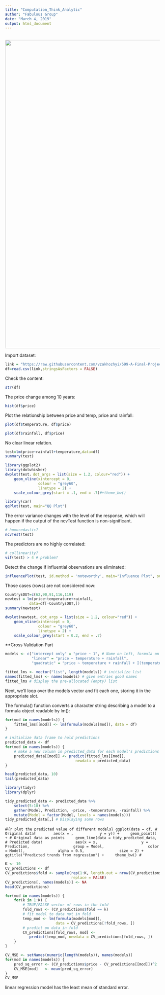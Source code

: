 ```yaml
---
title: "Computation_Think_Analytic"
author: "Fabulous Group"
date: "March 4, 2019"
output: html_document
---
```

<br> 
<center><img src="https://raw.githubusercontent.com/vzakhozhyi/599-A-Final-Project/master/teamPhoto.png" width="1000"></center>

Import dataset:
```r
link = "https://raw.githubusercontent.com/vzakhozhyi/599-A-Final-Project/master/Data%20Final/DataFinal.csv"
df=read.csv(link,stringsAsFactors = FALSE)
```

Check the content:
```r
str(df)
```

The price change among 10 years:
```r
hist(df$price)
```

Plot the relationship between price and temp, price and rainfall:
```r
plot(df$temperature, df$price)
```

```r
plot(df$rainfall, df$price)
```

No clear linear relation.

```r
test=lm(price~rainfall+temperature,data=df)
summary(test)
```

```r
library(ggplot2)
library(dotwhisker)
dwplot(test，dot_args = list(size = 1.2, colour="red")) + 
    geom_vline(xintercept = 0, 
               colour = "grey60", 
               linetype = 2) +
    scale_colour_grey(start = .1, end = .7)#+theme_bw()
```



```r
library(car)
qqPlot(test, main="QQ Plot")
```

The error variance changes with the level of the response, which will happen if the output of the ncvTest function is non-significant.
```r
# homocedastic?
ncvTest(test)
```

The predictors are no highly correlated:

```r
# collinearity?
vif(test) > 4 # problem?
```

Detect the change if influential observations are eliminated:

```r
influencePlot(test, id.method = 'noteworthy', main="Influence Plot", sub="Circle size is proportial to Cook's Distance" )
```

Those cases (rows) are not considered now:

```r
CountrysOUT=c(62,90,91,116,119)
newtest = lm(price~temperature+rainfall,
           data=df[-CountrysOUT,])
summary(newtest)

```

```r
dwplot(newtest, dot_args = list(size = 1.2, colour="red")) + 
    geom_vline(xintercept = 0, 
               colour = "grey60", 
               linetype = 2) +
    scale_colour_grey(start = 0.2, end = .7)
```


**Cross Validation Part

```r
models <- c("intercept only" = "price ~ 1", # Name on left, formula on right
            "linear" = "price ~ temperature + rainfall",
            "quadratic" = "price ~ temperature + rainfall + I(temperature^2) + I(rainfall^2)")

fitted_lms <- vector("list", length(models)) # initialize list
names(fitted_lms) <- names(models) # give entries good names
fitted_lms # display the pre-allocated (empty) list

```
Next, we'll loop over the models vector and fit each one, storing it in the appropriate slot.

The formula() function converts a character string describing a model to a formula object readable by lm():

```r

for(mod in names(models)) {
    fitted_lms[[mod]] <- lm(formula(models[mod]), data = df)
}

```

```r
# initialize data frame to hold predictions
predicted_data <- df
for(mod in names(models)) {
    # make a new column in predicted_data for each model's predictions
    predicted_data[[mod]] <- predict(fitted_lms[[mod]],
                                newdata = predicted_data)
}

head(predicted_data, 10)
tail(predicted_data)
```


```r
library(tidyr)
library(dplyr)

tidy_predicted_data <- predicted_data %>%
    select(5:10) %>% 
    gather(Model, Prediction, -price, -temperature, -rainfall) %>%
    mutate(Model = factor(Model, levels = names(models)))
tidy_predicted_data[,] # Displaying some rows
```

#```{r plot the predicted value of different models}
ggplot(data = df, # Original data!
       aes(x = ,
           y = y)) +
    geom_point() + # Original data as points
    geom_line(data = tidy_predicted_data, # Predicted data!
              aes(x = x, 
                  y = Prediction, 
                  group = Model, 
                  color = Model),
              alpha = 0.5, 
              size = 2) +
    ggtitle("Predicted trends from regression") +
    theme_bw()
#```

```r
K <- 10
CV_predictions <- df
CV_predictions$fold <- sample(rep(1:K, length.out = nrow(CV_predictions)),
                              replace = FALSE)
CV_predictions[, names(models)] <- NA
head(CV_predictions)
```

```r
for(mod in names(models)) {
    for(k in 1:K) {
        # TRUE/FALSE vector of rows in the fold
        fold_rows <- (CV_predictions$fold == k)
        # fit model to data not in fold
        temp_mod <- lm(formula(models[mod]),
                       data = CV_predictions[!fold_rows, ])
        # predict on data in fold
        CV_predictions[fold_rows, mod] <- 
           predict(temp_mod, newdata = CV_predictions[fold_rows, ])
    }
}
```

```r
CV_MSE <- setNames(numeric(length(models)), names(models))
for(mod in names(models)) {
    pred_sq_error <- (CV_predictions$price - CV_predictions[[mod]])^2
    CV_MSE[mod]   <- mean(pred_sq_error)
}
CV_MSE
```

linear regression model has the least mean of standard error.

